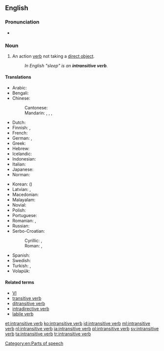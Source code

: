 ==English==
{{wikipedia}}

===Pronunciation===
* {{IPA|/ɪnˌtrænsətɪv ˈvɜːb/|/ɪnˌtrænzətɪv ˈvɜːb/|lang=en}}

===Noun===
{{en-noun|head=[[intransitive]] [[verb]]}}

# {{context|grammar|lang=en}} An action [[verb]] not taking a [[direct object]].
#: ''In English "sleep" is an '''intransitive verb'''.''

====Translations====
{{trans-top|action verb not taking a direct object}}
* Arabic: {{t|ar|فعل لازم|m|tr=fiʿl lāzim}}
* Bengali: {{t|bn|অকর্মক ক্রিয়া|tr=ôkôrmôk kriya|sc=Beng}}
* Chinese:
*: Cantonese: {{t|yue|不及物動詞|tr=bat1 kap6 mat6 dung6 ci4|sc=Hani}}
*: Mandarin: {{t|cmn|不及物動詞|sc=Hani}}, {{t|cmn|不及物动词|tr=bùjíwù dòngcí|sc=Hani}}, {{t|cmn|自動詞|sc=Hani}}, {{t+|cmn|自动词|tr=zìdòngcí|sc=Hani}}
* Dutch: {{t+|nl|onovergankelijk werkwoord|n}}
* Finnish: {{t|fi|intransitiivinen verbi}}, {{t+|fi|intransitiiviverbi}}
* French: {{t+|fr|verbe intransitif|m}}
* German: {{t|de|Intransitiv|m}}, {{t+|de|intransitives Verb|n}}
* Greek: {{t|el|αμετάβατο ρήμα|n|sc=Grek}}
* Hebrew: {{t+|he|פועל עומד|m}}
* Icelandic: {{t|is|áhrifslaus sögn|f}}
* Indonesian: {{t|id|kata kerja intransitif}}
* Italian: {{t|it|verbo intransitivo|m}}
* Japanese: {{t|ja|自動詞|tr=じどうし, jidōshi}}
* Norman: {{t|nrf|vèrbe întransitif|m}}
{{trans-mid}}
* Korean: {{t+|ko|자동사|sc=Kore}} ({{t+|ko|自動詞|sc=Kore}})
* Latvian: {{t|lv|nepārejošs darbības vārds|m}}, {{t|lv|intransitīvs verbs|m}}
* Macedonian: {{t|mk|непреоден глагол|m|tr=nepréoden glágol}}
* Malayalam: {{t|ml|അകര്‍മ്മകക്രിയ|sc=Mlym}}
* Novial: {{t|nov|non-transitiv verbe}}
* Polish: {{t+|pl|czasownik nieprzechodni|m}}
* Portuguese: {{t|pt|[[verbo]] [[intransitivo]]|m}}
* Romanian: {{t+|ro|intranzitiv|m}}, {{t|ro|verb intranzitiv|n}}
* Russian: {{t|ru|непереходный глагол|m|tr=neperexódnyj glagól}}
* Serbo-Croatian:
*: Cyrillic: {{t|sh|непрелазни глагол|m}}, {{t|sh|непријелазни глагол|m}}
*: Roman: {{t|sh|neprelazni glagol|m}}, {{t|sh|neprijelazni glagol|m}}
* Spanish: {{t+|es|verbo intransitivo|m}}
* Swedish: {{t+|sv|intransitivt verb}}
* Turkish: {{t+|tr|geçişsiz fiil}}, {{t|tr|geçişsiz eylem}}
* Volapük: {{t|vo|värb neloveädik}}
{{trans-bottom}}

====Related terms====
* [[VI#English|VI]]
* [[transitive verb]]
* [[ditransitive verb]]
* [[intradirective verb]]
* [[labile verb]]

[[Category:en:Parts of speech]]

[[et:intransitive verb]]
[[ko:intransitive verb]]
[[id:intransitive verb]]
[[ml:intransitive verb]]
[[nl:intransitive verb]]
[[ja:intransitive verb]]
[[pl:intransitive verb]]
[[sv:intransitive verb]]
[[ta:intransitive verb]]
[[tr:intransitive verb]]
